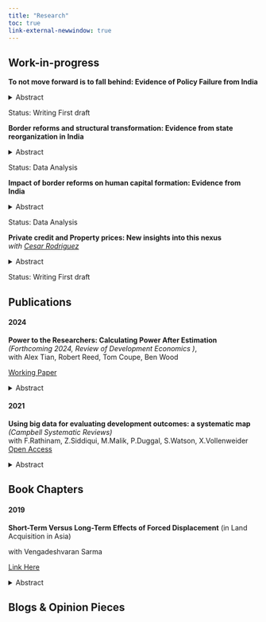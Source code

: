 ```yaml
---
title: "Research"
toc: true 
link-external-newwindow: true
---
```


## Work-in-progress

**To not move forward is to fall behind: Evidence of Policy Failure from India**

<details>

<summary>Abstract</summary>

</details>

Status: Writing First draft

**Border reforms and structural transformation: Evidence from state reorganization in India**

<details>

<summary>Abstract</summary>

</details>

Status: Data Analysis

**Impact of border reforms on human capital formation: Evidence from India**

<details>

<summary>Abstract</summary>

</details>

Status: Data Analysis

**Private credit and Property prices: New insights into this nexus**</br> *with <a href="https://sites.google.com/site/cesarruy"> Cesar Rodriguez </a>*

<details>

<summary>Abstract</summary>

</details>

Status: Writing First draft

## Publications

#### 2024

**Power to the Researchers: Calculating Power After Estimation** *(Forthcoming 2024, Review of Development Economics )*, </br> with Alex Tian, Robert Reed, Tom Coupe, Ben Wood

<a href="https://doi.org/10.1002/jae.3045"> Working Paper </a>\

<details>

<summary>Abstract</summary>

Calculating statistical power before estimation is considered good practice. However, there is no generally accepted method for calculating power after estimation. There are several reasons why one would want to do this. First, there is general interest in knowing whether ex ante power calculations are dependable guides of actual power. Further, knowing the statistical power of an estimated equation can aid one in interpreting the associated estimates. This study proposes a simple method for calculating power after estimation. To assess its performance, we conduct Monte Carlo experiments customized to produce simulated datasets that resemble actual data from studies funded by the International Initiative for Impact Evaluation (3ie). In addition to the final reports, 3ie provided ex ante power calculations from the funding applications, along with data and code to reproduce the estimates in the final reports. After determining that our method performs adequately, we apply it to the 3ie-funded studies. We find an average ex post power of 75.4%, not far from the 80% commonly claimed in the 3ie funding applications. However, we observe significantly more estimates of low power than would be expected given the ex ante claims. We conclude by providing three examples to illustrate how ex post power can aid the interpretation of estimates that are (i) insignificant and low powered, (ii) insignificant and high powered, and (iii) significant and low powered.

</details>

#### 2021

**Using big data for evaluating development outcomes: a systematic map** *(Campbell Systematic Reviews)* </br> with F.Rathinam, Z.Siddiqui, M.Malik, P.Duggal, S.Watson, X.Vollenweider\
<a href="https://doi.org/10.1002/cl2.1149"> Open Access </a>

<details>

<summary>Abstract</summary>

**Background:** Policy makers need access to reliable data to monitor and evaluate the progress of development outcomes and targets such as sustainable development outcomes (SDGs). However, significant data and evidence gaps remain. Lack of resources, limited capacity within governments and logistical difficulties in collecting data are some of the reasons for the data gaps. Big data—that is digitally generated, passively produced and automatically collected—offers a great potential for answering some of the data needs. Satellite and sensors, mobile phone call detail records, online transactions and search data, and social media are some of the examples of big data. Integrating big data with the traditional household surveys and administrative data can complement data availability, quality, granularity, accuracy and frequency, and help measure development outcomes temporally and spatially in a number of new ways.The study maps different sources of big data onto development outcomes (based on SDGs) to identify current evidence base, use and the gaps. The map provides a visual overview of existing and ongoing studies. This study also discusses the risks, biases and ethical challenges in using big data for measuring and evaluating development outcomes. The study is a valuable resource for evaluators, researchers, funders, policymakers and practitioners in their effort to contributing to evidence informed policy making and in achieving the SDGs.

**Objectives:** Identify and appraise rigorous impact evaluations (IEs), systematic reviews and the studies that have innovatively used big data to measure any development outcomes with special reference to difficult contexts

**Search Methods:** A number of general and specialised data bases and reporsitories of organisations were searched using keywords related to big data by an information specialist.

**Selection Criteria:** The studies were selected on basis of whether they used big data sources to measure or evaluate development outcomes.

**Data Collection and Analysis:** Data collection was conducted using a data extraction tool and all extracted data was entered into excel and then analysed using Stata. The data analysis involved looking at trends and descriptive statistics only.

**Main Results:** The search yielded over 17,000 records, which we then screened down to 437 studies which became the foundation of our systematic map. We found that overall, there is a sizable and rapidly growing number of measurement studies using big data but a much smaller number of IEs. We also see that the bulk of the big data sources are machine-generated (mostly satellites) represented in the light blue. We find that satellite data was used in over 70% of the measurement studies and in over 80% of the IEs.

**Authors' Conclusions:** This map gives us a sense that there is a lot of work being done to develop appropriate measures using big data which could subsequently be used in IEs. Information on costs, ethics, transparency is lacking in the studies and more work is needed in this area to understand the efficacies related to the use of big data. There are a number of outcomes which are not being studied using big data, either due to the lack to applicability such as education or due to lack of awareness about the new methods and data sources. The map points to a number of gaps as well as opportunities where future researchers can conduct research.

</details>

## Book Chapters

#### 2019

**Short-Term Versus Long-Term Effects of Forced Displacement** (in Land Acquisition in Asia) </br>

with Vengadeshvaran Sarma

<a href="https://link.springer.com/chapter/10.1007/978-981-13-6455-6_3"> Link Here </a>

<details>

<summary>Abstract</summary>

This study focuses on the conceptual frameworks and empirical evidence that underscore forced displacement. In particular, the study explores development-induced displacement and summarises evidence of its short-term and long-terms effects from around the developing world. Evidence in the literature points out to adverse short-term effects among displacees that normalise over the long run. In the short term, adverse psychological, income and cultural factors affect individual and family security and tend to make displacees worse off compared to non-displaced households. In the long term, however, adaptability among displacees and state mechanisms may help displacees normalise and settle down especially if adequate compensation policies are sanctioned.

</details>

## Blogs & Opinion Pieces


